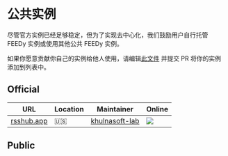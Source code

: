 # 公共实例

尽管官方实例已经足够稳定，但为了实现去中心化，我们鼓励用户自行托管 FEEDy 实例或使用其他公共 FEEDy 实例。

如果你愿意贡献你自己的实例给他人使用，请编辑[此文件](https://github.com/khulnasoft-lab/feedy/tree/master/website/src/components/InstanceList.tsx) 并提交 PR 将你的实例添加到列表中。

## Official

| URL | Location | Maintainer | Online |
| --- | --- | --- | --- |
| [rsshub.app](https://rsshub.app) | 🇺🇸 | [khulnasoft-lab](https://khulnasoft-lab.cc) | ![](https://img.shields.io/website.svg?label=&url=https://rsshub.app/test/cache) |

## Public

<InstanceList />
